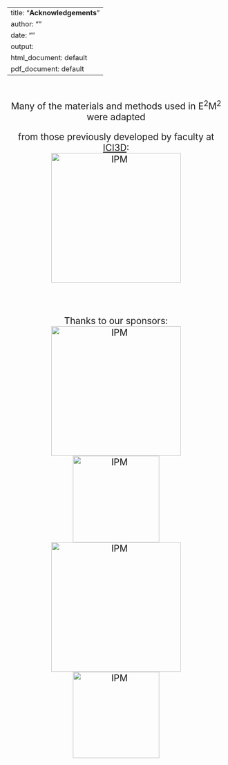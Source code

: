 
---
title: "**Acknowledgements**"
author: ""
date: ""
output:
  html_document: default
  pdf_document: default
---

<style type="text/css">
h1.title {
  font-size: 31px;
  text-align: center;
}
</style>

<br>
<div style="text-align: center; font-size: 1.5em;">
Many of the materials and methods used in E^2^M^2^ were adapted <br>

from those previously developed by faculty at [ICI3D](http://www.ici3d.org/):
<br>
<img src="images/ici3d-logo.png" alt="IPM" style="width: 300px;" >
</div>
<br>
<div style="text-align: center; font-size: 2em;">

</div>
<br>
<div style="text-align: center; font-size: 1.5em;">
Thanks to our sponsors:
<br>
<img src="images/IPM_logo.png" alt="IPM" style="width: 300px;" >
<img src="images/CVB-logo.png" alt="IPM" style="width: 200px;" >
<img src="images/PIVOT-logo.png" alt="IPM" style="width: 300px;" >
<img src="images/Mahaliana_Logo.jpg" alt="IPM" style="width: 200px;" >

</div>